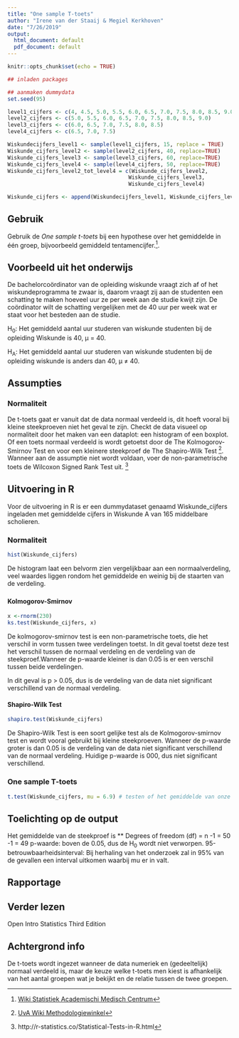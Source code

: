 ```yaml
---
title: "One sample T-toets"
author: "Irene van der Staaij & Megiel Kerkhoven"
date: "7/26/2019"
output:
  html_document: default
  pdf_document: default
---
```


```r
knitr::opts_chunk$set(echo = TRUE)
```

```r
## inladen packages

## aanmaken dummydata
set.seed(95)

level1_cijfers <- c(4, 4.5, 5.0, 5.5, 6.0, 6.5, 7.0, 7.5, 8.0, 8.5, 9.0, 9.5, 10)
level2_cijfers <- c(5.0, 5.5, 6.0, 6.5, 7.0, 7.5, 8.0, 8.5, 9.0)
level3_cijfers <- c(6.0, 6.5, 7.0, 7.5, 8.0, 8.5)
level4_cijfers <- c(6.5, 7.0, 7.5)

Wiskundecijfers_level1 <- sample(level1_cijfers, 15, replace = TRUE)
Wiskunde_cijfers_level2 <- sample(level2_cijfers, 40, replace=TRUE)
Wiskunde_cijfers_level3 <- sample(level3_cijfers, 60, replace=TRUE)
Wiskunde_cijfers_level4 <- sample(level4_cijfers, 50, replace=TRUE)
Wiskunde_cijfers_level2_tot_level4 = c(Wiskunde_cijfers_level2,
                                      Wiskunde_cijfers_level3,
                                      Wiskunde_cijfers_level4)

Wiskunde_cijfers <- append(Wiskundecijfers_level1, Wiskunde_cijfers_level2_tot_level4)
```

## Gebruik

Gebruik de *One sample t-toets* bij een hypothese over het gemiddelde in één groep, bijvoorbeeld gemiddeld tentamencijfer.[^1].

## Voorbeeld uit het onderwijs

De bachelorcoördinator van de opleiding wiskunde vraagt zich af of het wiskundeprogramma te zwaar is, daarom vraagt zij aan de studenten een schatting te maken hoeveel uur ze per week aan de studie kwijt zijn. De coördinator wilt de schatting vergelijken met de 40 uur per week wat er staat voor het besteden aan de studie.  

H~0~: Het gemiddeld aantal uur studeren van wiskunde studenten bij de opleiding Wiskunde is 40, µ = 40. 

H~A~: Het gemiddeld aantal uur studeren van wiskunde studenten bij de opleiding wiskunde is anders dan 40,  µ ≠ 40.


## Assumpties

### Normaliteit 
De t-toets gaat er vanuit dat de data normaal verdeeld is, dit hoeft vooral bij kleine steekproeven niet het geval te zijn. Checkt de data visueel op normaliteit door het maken van een dataplot: een histogram of een boxplot. Of een toets normaal verdeeld is wordt getoetst  door de The Kolmogorov-Smirnov Test en voor een kleinere steekproef de The Shapiro-Wilk Test [^2]. Wanneer aan de assumptie niet wordt voldaan, voer de non-parametrische toets de Wilcoxon Signed Rank Test uit. [^3]

## Uitvoering in R
Voor de uitvoering in R is er een dummydataset genaamd Wiskunde_cijfers ingeladen met gemiddelde cijfers in Wiskunde A van 165 middelbare scholieren.

### Normaliteit
```r
hist(Wiskunde_cijfers)
```

De histogram laat een belvorm zien vergelijkbaar aan een normaalverdeling, veel waardes liggen rondom het gemiddelde en weinig bij de staarten van de verdeling.



### {.tabset .tabset-fade .tabset.pills}
#### Kolmogorov-Smirnov


```` r
x <-rnorm(230)
ks.test(Wiskunde_cijfers, x)
````
De kolmogorov-smirnov test is een non-parametrische toets, die het verschil in vorm tussen twee verdelingen toetst. In dit geval toetst deze test het verschil tussen de normaal verdeling en de verdeling van de steekproef.Wanneer de p-waarde kleiner is dan 0.05 is er een verschil tussen beide verdelingen. 

In dit geval is p > 0.05, dus is de verdeling van de data niet significant verschillend van de normaal verdeling. 

#### Shapiro-Wilk Test
``` r
shapiro.test(Wiskunde_cijfers)
```

De Shapiro-Wilk Test is een soort gelijke test als de Kolmogorov-smirnov test en wordt vooral gebruikt bij kleine steekproeven. Wanneer de p-waarde groter is dan 0.05 is de verdeling van de data niet significant verschillend van de normaal verdeling.
Huidige p-waarde is 000, dus niet significant verschillend. 


### One sample T-toets
```r
t.test(Wiskunde_cijfers, mu = 6.9) # testen of het gemiddelde van onze studenten afwijkt van het landelijk gemiddelde (6.9)
```

## Toelichting op de output
Het gemiddelde van de steekproef is **
Degrees of freedom (df) = n -1 = 50 -1 = 49
p-waarde: boven de 0.05, dus de H~0~ wordt niet verworpen. 
95-betrouwbaarheidsinterval: Bij herhaling van het onderzoek zal in 95% van de gevallen een interval uitkomen waarbij mu er in valt. 


## Rapportage

## Verder lezen

[^1]: [Wiki Statistiek Academischi Medisch Centrum](https://wikistatistiek.amc.nl/index.php/T-toets#one_sample_t-toets)
[^2]: [UvA Wiki Methodologiewinkel](https://wiki.uva.nl/methodologiewinkel/index.php/Normaliteit)
[^3]: http://r-statistics.co/Statistical-Tests-in-R.html

Open Intro Statistics Third Edition 


## Achtergrond info

De t-toets wordt ingezet wanneer de data numeriek en (gedeeltelijk) normaal verdeeld is, maar de keuze welke t-toets men kiest is afhankelijk van het aantal groepen wat je bekijkt en de relatie tussen de twee groepen. 


